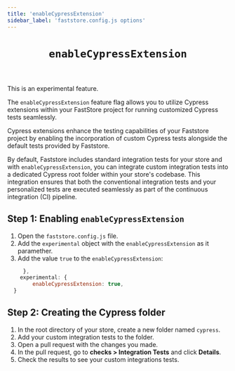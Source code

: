 ```yaml
---
title: 'enableCypressExtension'
sidebar_label: 'faststore.config.js options'
---
```



<header>

# `enableCypressExtension` 

</header>

<Callout type="warning" emoji="⚠️">
This is an experimental feature.
</Callout>

The `enableCypressExtension` feature flag allows you to utilize Cypress extensions within your FastStore project for running customized Cypress tests seamlessly.

Cypress extensions enhance the testing capabilities of your Faststore project by enabling the incorporation of custom Cypress tests alongside the default tests provided by Faststore.

By default, Faststore includes standard integration tests for your store and with `enableCypressExtension`, you can integrate custom integration tests into a dedicated Cypress root folder within your store's codebase. 
This integration ensures that both the conventional integration tests and your personalized tests are executed seamlessly as part of the continuous integration (CI) pipeline.


## Step 1: Enabling `enableCypressExtension` 

1. Open the `faststore.config.js` file.
2. Add the `experimental` object with the `enableCypressExtension` as it paramether.
3. Add the value `true` to the `enableCypressExtension`:

```js {2-4}
     },
    experimental: {
        enableCypressExtension: true,
  }
```

## Step 2: Creating the Cypress folder

1. In the root directory of your store, create a new folder named `cypress`.
2. Add your custom integration tests to the folder.
3. Open a pull request with the changes you made.
4. In the pull request, go to **checks > Integration Tests** and click **Details**.
5. Check the results to see your custom integrations tests.